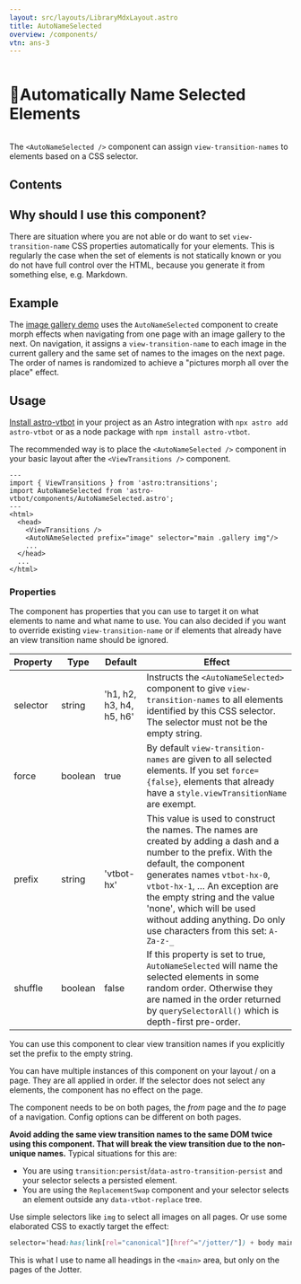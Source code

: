 ```yaml
---
layout: src/layouts/LibraryMdxLayout.astro
title: AutoNameSelected
overview: /components/
vtn: ans-3
---
```


<h1 style="display: inline-block; view-transition-name: ans-1"><span style="display:inline-block; view-transition-name:ans-2;">📛 </span>Automatically Name Selected Elements</h1>


The `<AutoNameSelected />` component can assign `view-transition-names` to elements based on a CSS selector.

## Contents

## Why should I use this component?

There are situation where you are not able or do want to set `view-transition-name` CSS properties automatically for your elements. This is regularly the case when the set of elements is not statically known or you do not have full control over the HTML, because you generate it from something else, e.g. Markdown.

## Example

The <a href="/image-gallery/" data-astro-reload>image gallery demo</a> uses the `AutoNameSelected` component to create morph effects when navigating from one page with an image gallery to the next. On navigation, it assigns a `view-transition-name` to each image in the current gallery and the same set of names to the images on the next page. The order of names is randomized to achieve a "pictures morph all over the place" effect.

## Usage

[Install astro-vtbot](../Installation/) in your project as an Astro integration with `npx astro add astro-vtbot` or as a node package with `npm install astro-vtbot`.

The recommended way is to place the `<AutoNameSelected />` component in your basic layout after the `<ViewTransitions />` component.

```astro title="MyLayout.astro" {3,8}
---
import { ViewTransitions } from 'astro:transitions';
import AutoNameSelected from 'astro-vtbot/components/AutoNameSelected.astro';
---
<html>
  <head>
    <ViewTransitions />
    <AutoNAmeSelected prefix="image" selector="main .gallery img"/>
    ...
  </head>
  ...
</html>
```

### Properties

The component has properties that you can use to target it on what elements to name and what name to use. You can also decided if you want to override existing `view-transition-name` or if elements that already have an view transition name should be ignored.

|   Property | Type| Default | Effect |
|------------|------|--------|--------|
| selector | string | 'h1, h2, h3, h4, h5, h6'|Instructs the `<AutoNameSelected>` component to give `view-transition-names` to all elements identified by this CSS selector. The selector must not be the empty string.|
|force|boolean| true | By default `view-transition-names` are given to all selected elements. If you set `force={false}`, elements that already have a `style.viewTransitionName` are exempt.|
|prefix|string|'vtbot-hx'|This value is used to construct the names. The names are created by adding a dash and a number to the prefix. With the default, the component generates names `vtbot-hx-0`, `vtbot-hx-1`, &hellip; An exception are the empty string and the value 'none', which will be used without adding anything. Do only use characters from this set: `A-Za-z-_` |
|shuffle|boolean|false|If this property is set to true, `AutoNameSelected` will name the selected elements in some random order. Otherwise they are named in the order returned by `querySelectorAll()` which is depth-first pre-order.

You can use this component to clear view transition names if you explicitly set the prefix to the empty string.

You can have multiple instances of this component on your layout / on a page. They are all applied in order. If the selector does not select any elements, the component has no effect on the page.

The component needs to be on both pages, the _from_ page and the _to_ page of a navigation. Config options can be different on both pages.


**Avoid adding the same view transition names to the same DOM twice using this component.
That will break the view transition due to the non-unique names.**
Typical situations for this are:
* You are using `transition:persist`/`data-astro-transition-persist` and your selector selects a persisted element.
* You are using the `ReplacementSwap` component and your selector selects an element outside any `data-vtbot-replace` tree.


Use simple selectors like `img` to select all images on all pages. Or use some elaborated CSS to exactly target the effect:
```css
selector='head:has(link[rel="canonical"][href^="/jotter/"]) + body main :is(h1, h2, h3, h4, h5, h6)'
```
This is what I use to name all headings in the `<main>` area, but only on the pages of the Jotter.
